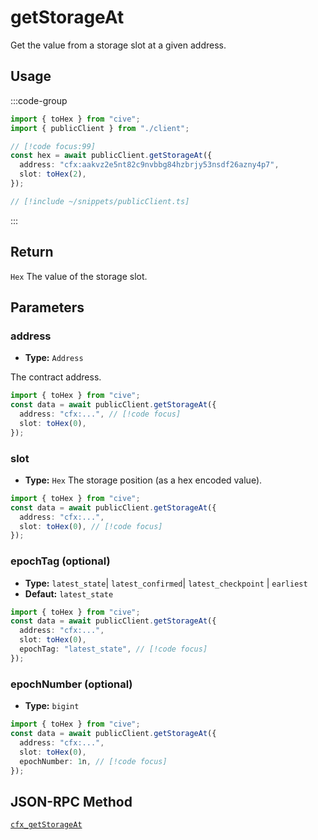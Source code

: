# getStorageAt

Get the value from a storage slot at a given address.

## Usage

:::code-group

```ts [example.ts]
import { toHex } from "cive";
import { publicClient } from "./client";

// [!code focus:99]
const hex = await publicClient.getStorageAt({
  address: "cfx:aakvz2e5nt82c9nvbbg84hzbrjy53nsdf26azny4p7",
  slot: toHex(2),
});
```

```ts [client.ts] filename="client.ts"
// [!include ~/snippets/publicClient.ts]
```

:::

## Return

`Hex`
The value of the storage slot.

## Parameters

### address

- **Type:** `Address`

The contract address.

```ts
import { toHex } from "cive";
const data = await publicClient.getStorageAt({
  address: "cfx:...", // [!code focus]
  slot: toHex(0),
});
```

### slot

- **Type:** `Hex`
  The storage position (as a hex encoded value).

```ts
import { toHex } from "cive";
const data = await publicClient.getStorageAt({
  address: "cfx:...",
  slot: toHex(0), // [!code focus]
});
```

### epochTag (optional)

- **Type:** `latest_state`| `latest_confirmed`| `latest_checkpoint` | `earliest`
- **Defaut:** `latest_state`

```ts
import { toHex } from "cive";
const data = await publicClient.getStorageAt({
  address: "cfx:...",
  slot: toHex(0),
  epochTag: "latest_state", // [!code focus]
});
```

### epochNumber (optional)

- **Type:** `bigint`

```ts
import { toHex } from "cive";
const data = await publicClient.getStorageAt({
  address: "cfx:...",
  slot: toHex(0),
  epochNumber: 1n, // [!code focus]
});
```

## JSON-RPC Method

[`cfx_getStorageAt`](https://doc.confluxnetwork.org/docs/core/build/json-rpc/cfx-namespace#cfx_getstorageat)
